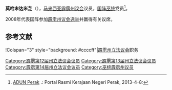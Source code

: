 {{noteTA
|G1=melayu
}}
{{Infobox Officeholder
|honorific-prefix = 拿督<br><!--保留换行-->
|name             = 莫哈末达米芝
|original_name    = Mohd.Tarmizi bin Idris
|honorific-suffix=
|image            = 
|image_wide       =

|constituency_AM = {{zyx|肯尼灵}}
|assembly      = 霹雳州立法议会
|term_start      = 
|term_end       = 
|predecessor     = 
 |majority       = 
 |order2            =
|office2          = 
|term_start2       = 
 |term_end2         = 
|predecessor2      = 
 |successor2        = 
|birth_date       = 
|birth_place      = 
|death_date       = 
|death_place      =
|othername =
|nationality = {{MYS}}
|party            = {{国阵}}<br>{{巫统}}
|otherparty = 
|sex = 
|spouse           = 
|children         =
|religion         = [[伊斯兰教|伊斯兰教]]
|profession       = 
|alma_mater       = 
}}

'''莫哈末达米芝'''（{{lang-ms|Mohd.Tarmizi bin Idris}}），[[马来西亚|马来西亚]][[霹雳州|霹雳]][[霹雳州立法议会|州议会]]{{zyx|肯尼灵}}议员，[[国阵|国阵]][[巫统|巫统]]党员<ref>[http://www.perak.gov.my/index.php/kerajaan-negeri/adun-perak ADUN Perak] {{webarchive|url=https://web.archive.org/web/20130122011957/http://www.perak.gov.my/index.php/kerajaan-negeri/adun-perak |date=2013-01-22 }}.: Portal Rasmi Kerajaan Negeri Perak, 2013-4-8:</ref>。

2008年代表国阵参加[[2008年马来西亚大选|霹雳州议会选举]]并赢得有关议席。

==参考文献==
{{Portal box|马来西亚}}
{{reflist}}

{{start box}}
!Colspan="3" style="background: #ccccff"|[[霹雳州立法议会|霹雳州立法议会]]职务
{{S-before|<!--待补充-->}}
{{S-title|{{zyx|肯尼灵}}议员|至今}}
{{S-inc}}
{{end box}}
{{马来西亚人物小作品}}

[[Category:霹雳第12届州立法议会议员|Category:霹雳第12届州立法议会议员]]
[[Category:霹雳第13届州立法议会议员|Category:霹雳第13届州立法议会议员]]
[[Category:霹雳第14届州立法议会议员|Category:霹雳第14届州立法议会议员]]
[[Category:巫统霹雳州议员|Category:巫统霹雳州议员]]